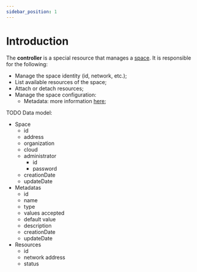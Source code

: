 ```yaml
---
sidebar_position: 1
---
```


# Introduction

The **controller** is a special resource that manages a [space](/docs/general/concets/spaces). It is responsible for the following:
- Manage the space identity (id, network, etc.);
- List available resources of the space;
- Attach or detach resources;
- Manage the space configuration:
    - Metadata: more information [here](/docs/general/concepts/metadata);

TODO Data model:
- Space
    - id
    - address
    - organization
    - cloud
    - administrator
        - id
        - password
    - creationDate
    - updateDate
- Metadatas
    - id
    - name
    - type
    - values accepted
    - default value
    - description
    - creationDate
    - updateDate
- Resources
    - id
    - network address
    - status